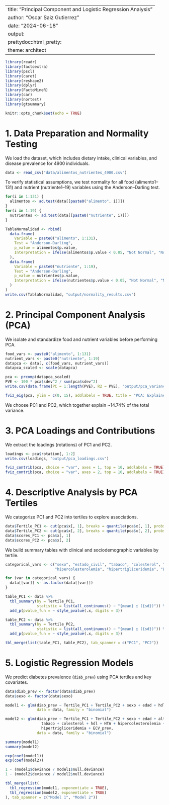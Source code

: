 --
title: "Principal Component and Logistic Regression Analysis"
author: "Oscar Saiz Gutierrez"
date: "2024-06-18"
output:
  prettydoc::html_pretty:
    theme: architect
---

```{r message=FALSE, warning=FALSE, results='hide', fig.keep='all'}
library(readr)
library(factoextra)
library(pscl)
library(caret)
library(reshape2)
library(dplyr)
library(FactoMineR)
library(car)
library(nortest)
library(gtsummary)
```

```{r setup, include=FALSE}
knitr::opts_chunk$set(echo = TRUE)
```

# 1. Data Preparation and Normality Testing

We load the dataset, which includes dietary intake, clinical variables, and disease prevalence for 4900 individuals.

```{r}
data <- read_csv("data/alimentos_nutrientes_4900.csv")
```

To verify statistical assumptions, we test normality for all food (alimento1–131) and nutrient (nutriente1–19) variables using the Anderson–Darling test.

```{r}
for(i in 1:131) {
  alimentos <- ad.test(data[[paste0("alimento", i)]])
}
for(i in 1:19) {
  nutrientes <- ad.test(data[[paste0("nutriente", i)]])
}

TablaNormalidad <- rbind(
  data.frame(
    Variable = paste0("alimento", 1:131),
    Test = "Anderson-Darling",
    p_value = alimentos$p.value,
    Interpretation = ifelse(alimentos$p.value < 0.05, "Not Normal", "Normal")
  ),
  data.frame(
    Variable = paste0("nutriente", 1:19),
    Test = "Anderson-Darling",
    p_value = nutrientes$p.value,
    Interpretation = ifelse(nutrientes$p.value < 0.05, "Not Normal", "Normal")
  )
)
write.csv(TablaNormalidad, "output/normality_results.csv")
```

# 2. Principal Component Analysis (PCA)

We isolate and standardize food and nutrient variables before performing PCA.

```{r}
food_vars <- paste0("alimento", 1:131)
nutrient_vars <- paste0("nutriente", 1:19)
datapca <- data[, c(food_vars, nutrient_vars)]
datapca_scaled <- scale(datapca)
```

```{r}
pca <- prcomp(datapca_scaled)
PVE <- 100 * pca$sdev^2 / sum(pca$sdev^2)
write.csv(data.frame(PC = 1:length(PVE), R2 = PVE), "output/pca_variance.csv")
```

```{r}
fviz_eig(pca, ylim = c(0, 15), addlabels = TRUE, title = "PCA: Explained Variance")
```

We choose PC1 and PC2, which together explain ~14.74% of the total variance.

# 3. PCA Loadings and Contributions

We extract the loadings (rotations) of PC1 and PC2.

```{r}
loadings <- pca$rotation[, 1:2]
write.csv(loadings, "output/pca_loadings.csv")

fviz_contrib(pca, choice = "var", axes = 1, top = 10, addlabels = TRUE)
fviz_contrib(pca, choice = "var", axes = 2, top = 10, addlabels = TRUE)
```

# 4. Descriptive Analysis by PCA Tertiles

We categorize PC1 and PC2 into tertiles to explore associations.

```{r}
data$Tertile_PC1 <- cut(pca$x[, 1], breaks = quantile(pca$x[, 1], probs = seq(0, 1, by = 1/3)), labels = FALSE)
data$Tertile_PC2 <- cut(pca$x[, 2], breaks = quantile(pca$x[, 2], probs = seq(0, 1, by = 1/3)), labels = FALSE)
data$scores_PC1 <- pca$x[, 1]
data$scores_PC2 <- pca$x[, 2]
```

We build summary tables with clinical and sociodemographic variables by tertile.

```{r}
categorical_vars <- c("sexo", "estado_civil", "tabaco", "colesterol", "hdl", "HTA",
                      "hipercolesterolemia", "hipertrigliceridemia", "ECV_prev", "diab_prev")

for (var in categorical_vars) {
  data[[var]] <- as.factor(data[[var]])
}

table_PC1 <- data %>%
  tbl_summary(by = Tertile_PC1,
              statistic = list(all_continuous() ~ "{mean} ± ({sd})")) %>%
  add_p(pvalue_fun = ~ style_pvalue(.x, digits = 3))

table_PC2 <- data %>%
  tbl_summary(by = Tertile_PC2,
              statistic = list(all_continuous() ~ "{mean} ± ({sd})")) %>%
  add_p(pvalue_fun = ~ style_pvalue(.x, digits = 3))

tbl_merge(list(table_PC1, table_PC2), tab_spanner = c("PC1", "PC2"))
```

# 5. Logistic Regression Models

We predict diabetes prevalence (`diab_prev`) using PCA tertiles and key covariates.

```{r}
data$diab_prev <- factor(data$diab_prev)
data$sexo <- factor(data$sexo)

model1 <- glm(diab_prev ~ Tertile_PC1 + Tertile_PC2 + sexo + edad + hdl,
              data = data, family = "binomial")

model2 <- glm(diab_prev ~ Tertile_PC1 + Tertile_PC2 + sexo + edad + altura + peso +
                tabaco + colesterol + hdl + HTA + hipercolesterolemia +
                hipertrigliceridemia + ECV_prev,
              data = data, family = "binomial")
```

```{r}
summary(model1)
summary(model2)

exp(coef(model1))
exp(coef(model2))

1 - (model1$deviance / model1$null.deviance)
1 - (model2$deviance / model2$null.deviance)
```

```{r}
tbl_merge(list(
  tbl_regression(model1, exponentiate = TRUE),
  tbl_regression(model2, exponentiate = TRUE)
), tab_spanner = c("Model 1", "Model 2"))
```
